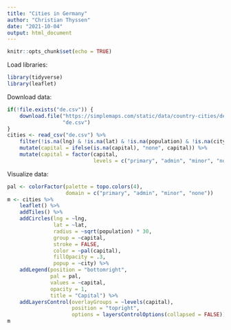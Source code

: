 ```yaml
---
title: "Cities in Germany"
author: "Christian Thyssen"
date: "2021-10-04"
output: html_document
---
```


```r
knitr::opts_chunk$set(echo = TRUE)
```

Load libraries:

```r
library(tidyverse)
library(leaflet)
```

Download data:

```r
if(!file.exists("de.csv")) {
    download.file("https://simplemaps.com/static/data/country-cities/de/de.csv",
                  "de.csv")
}
cities <- read_csv("de.csv") %>%
    filter(!is.na(lng) & !is.na(lat) & !is.na(population) & !is.na(city)) %>%
    mutate(capital = ifelse(is.na(capital), "none", capital)) %>%
    mutate(capital = factor(capital,
                            levels = c("primary", "admin", "minor", "none")))
```

Visualize data:

```r
pal <- colorFactor(palette = topo.colors(4),
                   domain = c("primary", "admin", "minor", "none"))
m <- cities %>%
    leaflet() %>%
    addTiles() %>%
    addCircles(lng = ~lng,
               lat = ~lat,
               radius = ~sqrt(population) * 30,
               group = ~capital,
               stroke = FALSE,
               color = ~pal(capital),
               fillOpacity = .3,
               popup = ~city) %>%
    addLegend(position = "bottomright",
              pal = pal,
              values = ~capital,
              opacity = 1,
              title = "Capital") %>%
    addLayersControl(overlayGroups = ~levels(capital),
                     position = "topright",
                     options = layersControlOptions(collapsed = FALSE))
m
```
